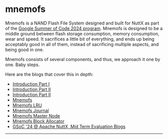 

# mnemofs

Mnemofs is a NAND Flash File System designed and built for NuttX as part of the [Google Summer of Code 2024 program](https://lists.apache.org/thread/vnlyzosgp3rbc9jqf64np126rjhntmrq). Mnemofs is designed to be a middle ground between flash storage consumption, memory consumption, wear and speed. It sacrifices a little bit of everything, and ends up being acceptably good in all of them, instead of sacrificing multiple aspects, and being good in one.

Mnemofs consists of several components, and thus, we approach it one by one. Baby steps.

Here are the blogs that cover this in depth:

- [Introduction Part I](./intro_p1)
- [Introduction Part II](./intro_p2)
- [Introduction Part II](./intro_p3)
- [Mnemofs](./mnemofs)
- [Mnemofs LRU](./lru)
- [Mnemofs Journal](./journal)
- [Mnemofs Master Node](./mn)
- [Mnemofs Block Allocator](./ba)
- [GSoC '24 @ Apache NuttX, Mid Term Evaluation Blogs](./mideval)

---

<Cards>
<Card icon="❰&emsp;" title="Part III" href={prev} />
<Card icon="❱&emsp;" title="Mnemofs LRU" href={next} />
</Cards>